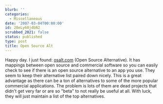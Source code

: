 ```yaml
---
blurb: ''
categories:
  - Miscellaneous
date: '2007-03-04T00:00:00'
id: 20eLy60jdbN2
scrubbed_2021: false
status: published
type: post
title: Open Source Alt
---
```


Happy day. I just found: [osalt.com](http://www.osalt.com/) (Open
Source Alternative). It has mappings between open source and
commercial software so you can easily check to see if there is an
open source alternative to an app you use. They seem to keep their
alternative list paired down nicely. This is a great advantage as
there can be a ton of alternatives to some of the more popular
commercial applications. The problem is lots of them are dead
projects that didn't get very far or are so "beta" to not really be
useful at all. With luck, they will just maintain a list of the top
alternatives.
